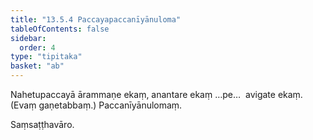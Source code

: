 ```yaml
---
title: "13.5.4 Paccayapaccanīyānuloma"
tableOfContents: false
sidebar:
  order: 4
type: "tipitaka"
basket: "ab"
---
```



<DynamicBreadcrumb />

<Division number="54">

<Paragraph number="2025">
Nahetupaccayā ārammaṇe ekaṃ, anantare ekaṃ …pe…  avigate ekaṃ. (Evaṃ gaṇetabbaṃ.)

</Paragraph>
</Division>

<Paragraph number="2026" type="center">
Paccanīyānulomaṃ.

  
Saṃsaṭṭhavāro.
</Paragraph>